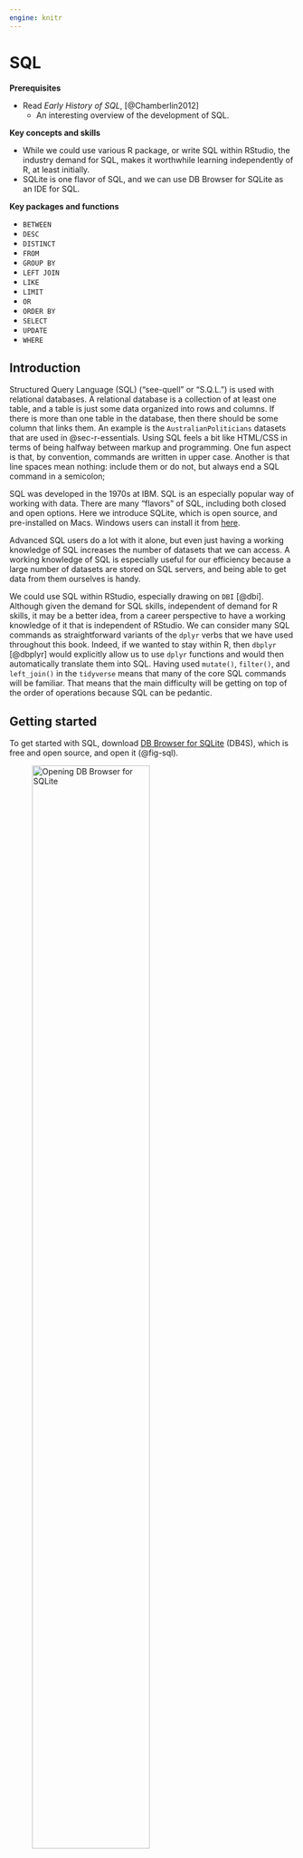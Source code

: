```yaml
---
engine: knitr
---
```


# SQL {#sec-sql}

**Prerequisites**

- Read *Early History of SQL*, [@Chamberlin2012]
  - An interesting overview of the development of SQL.

**Key concepts and skills**

- While we could use various R package, or write SQL within RStudio, the industry demand for SQL, makes it worthwhile learning independently of R, at least initially.
- SQLite is one flavor of SQL, and we can use DB Browser for SQLite as an IDE for SQL.

**Key packages and functions**

- `BETWEEN`
- `DESC`
- `DISTINCT`
- `FROM`
- `GROUP BY`
- `LEFT JOIN`
- `LIKE`
- `LIMIT`
- `OR`
- `ORDER BY`
- `SELECT`
- `UPDATE`
- `WHERE`

## Introduction

Structured Query Language (SQL) ("see-quell" or "S.Q.L.") is used with relational databases. A relational database is a collection of at least one table, and a table is just some data organized into rows and columns. If there is more than one table in the database, then there should be some column that links them. An example is the `AustralianPoliticians` datasets that are used in @sec-r-essentials. Using SQL feels a bit like HTML/CSS in terms of being halfway between markup and programming. One fun aspect is that, by convention, commands are written in upper case. Another is that line spaces mean nothing: include them or do not, but always end a SQL command in a semicolon;

SQL was developed in the 1970s at IBM. SQL is an especially popular way of working with data. There are many "flavors" of SQL, including both closed and open options. Here we introduce SQLite, which is open source, and pre-installed on Macs. Windows users can install it from [here](https://www.sqlite.org/download.html).

Advanced SQL users do a lot with it alone, but even just having a working knowledge of SQL increases the number of datasets that we can access. A working knowledge of SQL is especially useful for our efficiency because a large number of datasets are stored on SQL servers, and being able to get data from them ourselves is handy. 

We could use SQL within RStudio, especially drawing on `DBI` [@dbi]. Although given the demand for SQL skills, independent of demand for R skills, it may be a better idea, from a career perspective to have a working knowledge of it that is independent of RStudio. We can consider many SQL commands as straightforward variants of the `dplyr` verbs that we have used throughout this book. Indeed, if we wanted to stay within R, then `dbplyr` [@dbplyr] would explicitly allow us to use `dplyr` functions and would then automatically translate them into SQL. Having used `mutate()`, `filter()`, and `left_join()` in the `tidyverse` means that many of the core SQL commands will be familiar. That means that the main difficulty will be getting on top of the order of operations because SQL can be pedantic.

## Getting started

To get started with SQL, download [DB Browser for SQLite](https://sqlitebrowser.org) (DB4S), which is free and open source, and open it (@fig-sql). 

![Opening DB Browser for SQLite](figures/sql_01.png){#fig-sql width=70% fig-align="center"}

Download "AustralianPoliticians.db" [here](https://www.tellingstorieswithdata.com/inputs/AustralianPoliticians.db) and then open it with "Open Database" and navigate to where you downloaded the database.

There are three key SQL commands that we now cover: `SELECT`, `FROM`, and `WHERE`. `SELECT` allows us to specify particular columns of the data, and we can consider `SELECT` in a similar way to `select()`. In the same way that we need to specify a dataset with `select()` and did that using a pipe operator, we specify a dataset with `FROM`. For instance, we could open "Execute SQL", and then type the following, and click "Execute".

```sql
#| include: true
#| eval: false

SELECT
    surname   
FROM
    politicians;
```

The result is that we obtain the column of surnames. We could select multiple columns by separating them with commas, or all of them by using an asterisk, although this is not best practice because if the dataset were to change without us knowing then our result would differ.

```sql
#| include: true
#| eval: false

SELECT
    uniqueID,
    surname   
FROM
    politicians;
```

```sql
#| include: true
#| eval: false

SELECT
    *
FROM
    politicians;
```

And, finally, if there were repeated rows, then we could just look at the unique ones using `DISTINCT`, in a similar way to `distinct()`.

```sql
#| include: true
#| eval: false

SELECT
    DISTINCT surname   
FROM
    politicians;
```

So far we have used `SELECT` along with `FROM`. The third command that is commonly used is `WHERE`, and this will allow us to focus on particular rows, in a similar way to `filter()`.

```sql
#| include: true
#| eval: false

SELECT
    uniqueID,
    surname,
    firstName   
FROM
    politicians     
WHERE
    firstName = "Myles";
```

All the usual logical operators are fine with `WHERE`, such as "=", "!=", ">", "<", ">=", and "<=". We could combine conditions using `AND` and `OR`.

```sql
#| include: true
#| eval: false

SELECT
    uniqueID,
    surname,
    firstName   
FROM
    politicians     
WHERE
    firstName = "Myles" 
    OR firstName = "Ruth";
```

If we have a query that gave a lot of results, then we could limit the number of them with `LIMIT`. 

```sql
#| include: true
#| eval: false

SELECT
    uniqueID,
    surname,
    firstName        
FROM
    politicians          
WHERE
    firstName = "Robert"       LIMIT 5;
```

And we could specify the order of the results with `ORDER`.

```sql
#| include: true
#| eval: false

SELECT
    uniqueID,
    surname,
    firstName 
FROM
    politicians 
WHERE
    firstName = "Robert" 
ORDER BY
    surname DESC;
```

See the rows that are pretty close to a criteria:

```sql
#| include: true
#| eval: false

SELECT
    uniqueID,
    surname,
    firstName      
FROM
    politicians      
WHERE
    firstName LIKE "Ma__";
```

The "_" above is a wildcard that matches to any character. This provides results that include "Mary" and "Mark". `LIKE` is not case-sensitive: "Ma\_\_" and "ma\_\_" both return the same results.

Focusing on missing data is possible using "NULL" or "NOT NULL". 

```sql
#| include: true
#| eval: false

SELECT
    uniqueID,
    surname,
    firstName,
    comment
FROM
    politicians      
WHERE
    comment     IS NULL;
```

An ordering is applied to number, date, and text fields that means we can use `BETWEEN` on all those, not just numeric. For instance, we could look for all surnames that start with a letter between X and Z (not including Z).

```sql
#| include: true
#| eval: false

SELECT
    uniqueID,
    surname,
    firstName
FROM
    politicians      
WHERE
    surname     BETWEEN "X" AND "Z";
```

Using `WHERE` with a numeric variable means that `BETWEEN` is inclusive, compared with the example with letters which is not.

```sql
#| include: true
#| eval: false

SELECT
    uniqueID,
    surname,
    firstName,
    birthYear
FROM
    politicians      
WHERE
    birthYear     BETWEEN 1980 AND 1990;
```

In addition to providing us with dataset observations that match what we asked for, we can modify the dataset. For instance, we could edit a value using `UPDATE` and `SET`.

```sql
#| include: true
#| eval: false

UPDATE
    politicians   
SET
    displayName = "John Gilbert Alexander"
WHERE
    uniqueID = "Alexander1951";
```

We can integrate if-else logic with `CASE` and `ELSE`. For instance, we add a column called "wasTreasurer", which is "Yes" in the case of "Josh Frydenberg", and "No" in the case of "Kevin Rudd", and "Unsure" for all other cases.

```sql
#| include: true
#| eval: false

SELECT
    uniqueID,
    surname,
    firstName,
    birthYear,
    CASE                  
        WHEN uniqueID = "Frydenberg1971" THEN "Yes"                  
        WHEN surname = "Rudd" THEN "No"                  
        ELSE "Unsure"            
    END AS "wasTreasurer"        
FROM
    politicians;
```

We can create summary statistics using commands such as `COUNT`, `SUM`, `MAX`, `MIN`, `AVG`, and `ROUND` in the place of `summarize()`. `COUNT` counts the number of rows that are not empty for some column by passing the column name, and this is similarly how `MIN`, etc, work.

```sql
#| include: true
#| eval: false

SELECT
    COUNT(uniqueID)   
FROM
    politicians;
```

```sql
#| include: true
#| eval: false

SELECT
    MIN(birthYear)   
FROM
    politicians;
```

We can get results based on different groups in our dataset using `GROUP BY`, in a similar manner to `group_by` in R.

```sql
#| include: true
#| eval: false

SELECT
    COUNT(uniqueID)   
FROM
    politicians     
GROUP BY
    gender;
```

And finally, we can combine two tables using `LEFT JOIN`. We need to be careful to specify the matching columns using dot notation. 

```sql
#| include: true
#| eval: false

SELECT
    politicians.uniqueID,
    politicians.firstName,
    politicians.surname,
    party.partySimplifiedName   
FROM
    politicians 
LEFT JOIN
    party     
        ON politicians.uniqueID = party.uniqueID;
```

As SQL is not our focus we have only provided a brief overview of some essential commands. From a career perspective you should develop a comfort with SQL. It is so integrated into data science that it would be "difficult to get too far without it" [@robinsonnolis2020, p. 8] and that "almost any" data science interview will include questions about SQL [@robinsonnolis2020, p. 110].


## Exercises

### Questions {.unnumbered}

1. Please submit a screenshot showing you got at least 70 per cent in the free w3school SQL Quiz available [here](https://www.w3schools.com/quiztest/quiztest.asp?qtest=SQL). You may like to go through their tutorial [here](https://www.w3schools.com/sql/default.asp). But the SQL content in this chapter is sufficient to get 70 per cent. Please include the time and date in the screenshot i.e. take a screenshot of your whole screen, not just the browser.


